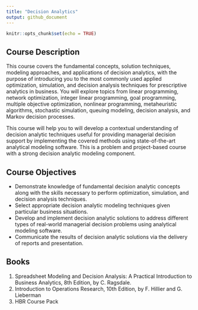 ```yaml
---
title: "Decision Analytics"
output: github_document
---
```


```r
knitr::opts_chunk$set(echo = TRUE)
```

## Course Description

This course covers the fundamental concepts, solution techniques, modeling approaches, and applications of decision analytics, with the purpose of introducing you to the most commonly used applied optimization, simulation, and decision analysis techniques for prescriptive analytics in business. 
You will explore topics from linear programming, network optimization, integer linear programming, goal programming, multiple objective optimization, nonlinear programming, metaheuristic algorithms, stochastic simulation, queuing modeling, decision analysis, and Markov decision processes.

This course will help you to will develop a contextual understanding of decision analytic techniques useful for providing managerial decision support by implementing the covered methods using state-of-the-art analytical modeling software. 
This is a problem and project-based course with a strong decision analytic modeling component.

## Course Objectives

* Demonstrate knowledge of fundamental decision analytic concepts along with the skills necessary to perform optimization, simulation, and decision analysis techniques.  
* Select appropriate decision analytic modeling techniques given particular business situations.  
* Develop and implement decision analytic solutions to address different types of real-world managerial decision problems using analytical modeling software.  
* Communicate the results of decision analytic solutions via the delivery of reports and presentation.  

## Books

1. Spreadsheet Modeling and Decision Analysis: A Practical Introduction to Business
Analytics, 8th Edition, by C. Ragsdale.  
2. Introduction to Operations Research, 10th Edition, by F. Hillier and G. Lieberman  
3. HBR Course Pack  
